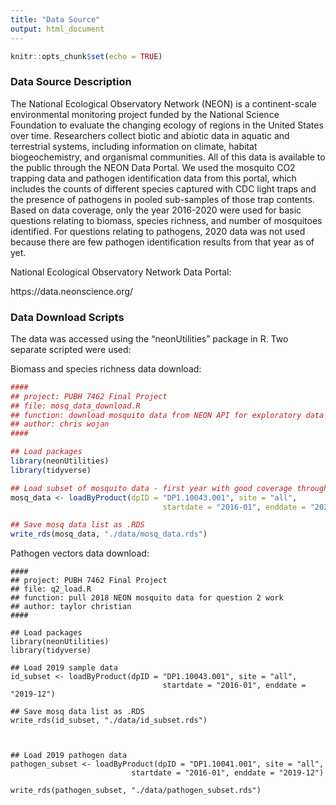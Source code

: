 ```yaml
---
title: "Data Source"
output: html_document
---
```


```r
knitr::opts_chunk$set(echo = TRUE)
```

### Data Source Description
The National Ecological Observatory Network (NEON) is a continent-scale environmental monitoring project funded by the National Science Foundation to evaluate the changing ecology of regions in the United States over time. Researchers collect biotic and abiotic data in aquatic and terrestrial systems, including information on climate, habitat biogeochemistry, and organismal communities. All of this data is available to the public through the NEON Data Portal. We used the mosquito CO2 trapping data and pathogen identification data from this portal, which includes the counts of different species captured with CDC light traps and the presence of pathogens in pooled sub-samples of those trap contents. Based on data coverage, only the year 2016-2020 were used for basic questions relating to biomass, species richness, and number of mosquitoes identified. For questions relating to pathogens, 2020 data was not used because there are few pathogen identification results from that year as of yet.

National Ecological Observatory Network Data Portal: 

https://data.neonscience.org/

### Data Download Scripts
The data was accessed using the "neonUtilities" package in R. Two separate scripted were used:

Biomass and species richness data download:
```r
####
## project: PUBH 7462 Final Project
## file: mosq_data_download.R
## function: download mosquito data from NEON API for exploratory data analysis
## author: chris wojan
####

## Load packages
library(neonUtilities)
library(tidyverse)

## Load subset of mosquito data - first year with good coverage through last year of RELEASE data
mosq_data <- loadByProduct(dpID = "DP1.10043.001", site = "all", 
                                  startdate = "2016-01", enddate = "2020-12")

## Save mosq data list as .RDS
write_rds(mosq_data, "./data/mosq_data.rds")
```

Pathogen vectors data download:
```r_path_data_download

####
## project: PUBH 7462 Final Project
## file: q2_load.R
## function: pull 2018 NEON mosquito data for question 2 work
## author: taylor christian
####

## Load packages
library(neonUtilities)
library(tidyverse)

## Load 2019 sample data
id_subset <- loadByProduct(dpID = "DP1.10043.001", site = "all", 
                                  startdate = "2016-01", enddate = "2019-12")

## Save mosq data list as .RDS
write_rds(id_subset, "./data/id_subset.rds")



## Load 2019 pathogen data
pathogen_subset <- loadByProduct(dpID = "DP1.10041.001", site = "all", 
                           startdate = "2016-01", enddate = "2019-12")

write_rds(pathogen_subset, "./data/pathogen_subset.rds")
```




